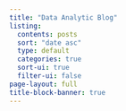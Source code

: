 ```yaml
---
title: "Data Analytic Blog"
listing:
  contents: posts
  sort: "date asc"
  type: default
  categories: true
  sort-ui: true
  filter-ui: false
page-layout: full
title-block-banner: true
---
```

